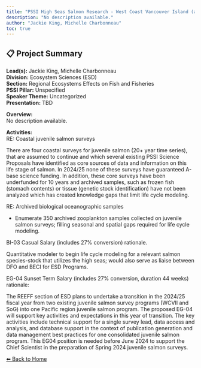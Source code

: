 ---
title: "PSSI High Seas Salmon Research - West Coast Vancouver Island (and transition to ONE juvenile program)"
description: "No description available."
author: "Jackie King, Michelle Charbonneau"
toc: true
---

## 📋 Project Summary

**Lead(s):** Jackie King, Michelle Charbonneau  
**Division:** Ecosystem Sciences (ESD)  
**Section:** Regional Ecosystems Effects on Fish and Fisheries  
**PSSI Pillar:** Unspecified  
**Speaker Theme:** Uncategorized  
**Presentation:** TBD  

**Overview:**  
No description available.   

**Activities:**  
RE: Coastal juvenile salmon surveys
There are four coastal surveys for juvenile salmon (20+ year time series), that are assumed to continue and which several existing PSSI Science Proposals have identified as core sources of data and information on this life stage of salmon.  In 2024/25 none of these surveys have guaranteed A-base science funding.  In addition, these core surveys have been underfunded for 10 years and archived samples, such as frozen fish (stomach contents) or tissue (genetic stock identification) have not been analyzed which has created knowledge gaps that limit life cycle modeling.

RE: Archived biological oceanographic samples
- Enumerate 350 archived zooplankton samples collected on juvenile salmon surveys; filling seasonal and spatial gaps required for life cycle modeling.

BI-03 Casual Salary (includes 27% conversion) rationale.
Quantitative modeler to begin life cycle modeling for a relevant salmon species-stock that utilizes the high seas; would also serve as liaise between DFO and BECI for ESD Programs. 

EG-04 Sunset Term Salary  (includes 27% conversion, duration 44 weeks) rationale:
The REEFF section of ESD plans to undertake a transition in the 2024/25 fiscal year from two existing juvenile salmon survey programs (WCVII and SoG) into one Pacific region juvenile salmon program. The proposed EG-04 will support key activities and expectations in this year of transition. The key activities include technical support for a single survey lead, data access and analysis, and database support in the context of publication generation and data management best practices for one consolidated juvenile salmon program. This EG04 position is needed before June 2024 to support the Chief Scientist in the preparation of Spring 2024 juvenile salmon surveys.

[⬅ Back to Home](../index.qmd)
